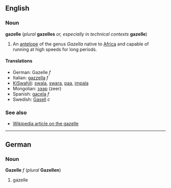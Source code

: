 ==English==
===Noun===
'''gazelle''' (''plural'' '''gazelles''' ''or, especially in technical contexts'' '''gazelle''')

#An [[antelope]] of the genus ''Gazella'' native to [[Africa]] and capable of running at high speeds for long periods.

====Translations====
*German: Gazelle ''f''
*Italian: [[gazzella]] ''f''
*[[KiSwahili]]: [[swala]], [[swara]], [[paa]], [[impala]]
*Mongolian: [[зээр]] (zeer)
*Spanish: [[gacela]] ''f''
*Swedish: [[Gasell]] ''c''

===See also===
*[[w:gazelle|Wikipedia article on the gazelle]]

----
==German==
===Noun===
'''Gazelle''' ''f'' (''plural'' '''Gazellen''')

#gazelle